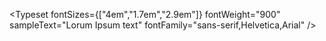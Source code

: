 
<Meta title="App/Typography"/>

<Typeset
 fontSizes={["4em","1.7em","2.9em"]}
 fontWeight="900"
 sampleText="Lorum Ipsum text"
 fontFamily="sans-serif,Helvetica,Arial"
/>


<Typeset
 fontSizes={[18]}
 fontWeight="300"
 sampleText="const students = ['student 1','student 2','student 3']"
 fontFamily="sans-serif,Helvetica,Arial"
/>